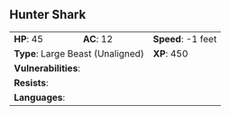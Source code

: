 ## Hunter Shark {#monster-hunter-shark}

```{=html}
<table class="table table-striped">
    <tbody>
        <tr>                    
            <td><b>HP</b>: 45</td>
            <td><b>AC</b>: 12</td>
            <td><b>Speed</b>: -1 feet</td>
        </tr>
        <tr>
            <td colspan="2"><b>Type</b>: Large Beast (Unaligned)</td>
            <td><b>XP</b>: 450</td>
        </tr>
        <tr>
            <td colspan="3"><b>Vulnerabilities</b>: </td>
        </tr>
        <tr>
            <td colspan="3"><b>Resists</b>: </td>
        </tr>
        <tr>
            <td colspan="3"><b>Languages</b>: </td>
        </tr>
    </tbody>
</table>
```